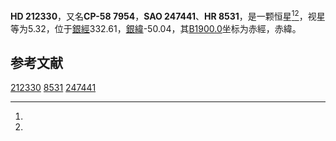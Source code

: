 {{Starbox begin
| name = HD 212330
}}
{{Starbox observe
| epoch = [[J2000.0|J2000.0]]
| constell = {{星座名待查}}<ref name=SIMBAD>{{cite web
 | url=http://simbad.u-strasbg.fr/simbad/sim-id?Ident=HR+8531
 | title=Pulsating variable Star
 | publisher=Centre de Données astronomiques de Strasbourg
 | work=SIMBAD
 | accessdate=2012-07-13
 | archive-date=2016-03-17
 | archive-url=https://web.archive.org/web/20160317143301/http://simbad.u-strasbg.fr/simbad/sim-id?Ident=HR+8531
 | dead-url=no
 }}</ref><ref name=DATA>{{cite web
 | url=http://vizier.u-strasbg.fr/viz-bin/VizieR-5?-out.add=.&-source=5050&-corr=PK=HR&-out.max=9999&HR=8531
 | title=VizieR Detailed Page
 | accessdate=2012-07-13
 | archive-date=2016-03-05
 | archive-url=https://web.archive.org/web/20160305004117/http://vizier.u-strasbg.fr/viz-bin/VizieR-5?-out.add=.&-source=5050&-corr=PK=HR&-out.max=9999&HR=8531
 | dead-url=no
 }}</ref>
| 星官 = 
| ra = {{RA|22|24|56.4}}<ref name=SIMBAD /><ref name=DATA />
| dec = {{DEC|-57|47|50}}<ref name=SIMBAD /><ref name=DATA />
| appmag_v = 5.32<ref name=SIMBAD /><ref name=DATA />
}}
{{Starbox character
| class = G3IV<ref name=SIMBAD /><ref name=DATA />
| b-v = 0.67<ref name=SIMBAD /><ref name=DATA />
| u-b = 0.13<ref name=SIMBAD /><ref name=DATA />
| r-i = 0.39<ref name=SIMBAD /><ref name=DATA />
| variable = 
}}
{{Starbox astrometry
| radial_v = 0.13
| prop_mo_ra = 8
| parallax = 0.058
| p_error = 
}}
{{Starbox catalog
| names =CP-58 7954，[[SAO星表|SAO]] 247441，[[HD星表|HD]] 212330，[[HR星表|HR]] 8531}}
{{Starbox reference |Simbad=HR+8531}}
{{Starbox end}}

'''HD 212330'''，又名'''CP-58 7954'''，'''SAO 247441'''、'''HR 8531'''，是一颗恒星<ref name=SIMBAD /><ref name=DATA />，视星等为5.32，位于[[銀道座標系|銀經]]332.61，[[銀道座標系|銀緯]]-50.04，其[[B1900.0|B1900.0]]坐标为赤經{{RA|22|18|18}}，赤緯{{DEC|-58|-50.04|39}}。

== 参考文献 ==
{{reflist}}

{{star-stub}}

[[Category:HD和HDE天體|212330]]
[[Category:HR天體|8531]]
[[Category:SAO天體|247441]]